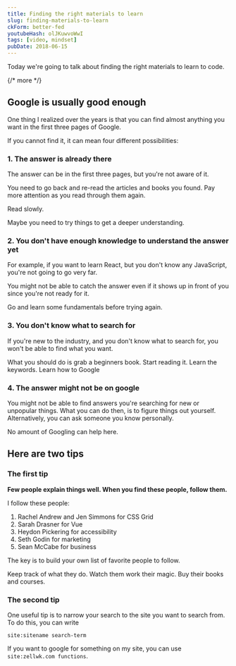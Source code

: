 ```yaml
---
title: Finding the right materials to learn
slug: finding-materials-to-learn
ckForm: better-fed
youtubeHash: olJKuwvoWwI
tags: [video, mindset]
pubDate: 2018-06-15
---
```


Today we're going to talk about finding the right materials to learn to code.

{/* more */}

## Google is usually good enough

One thing I realized over the years is that you can find almost anything you want in the first three pages of Google.

If you cannot find it, it can mean four different possibilities:

### 1. The answer is already there

The answer can be in the first three pages, but you're not aware of it.

You need to go back and re-read the articles and books you found. Pay more attention as you read through them again.

Read slowly.

Maybe you need to try things to get a deeper understanding.

### 2. You don't have enough knowledge to understand the answer yet

For example, if you want to learn React, but you don't know any JavaScript, you're not going to go very far.

You might not be able to catch the answer even if it shows up in front of you since you're not ready for it.

Go and learn some fundamentals before trying again.

### 3. You don't know what to search for

If you're new to the industry, and you don't know what to search for, you won't be able to find what you want.

What you should do is grab a beginners book. Start reading it. Learn the keywords. Learn how to Google

### 4. The answer might not be on google

You might not be able to find answers you're searching for new or unpopular things. What you can do then, is to figure things out yourself. Alternatively, you can ask someone you know personally.

No amount of Googling can help here.

## Here are two tips

### The first tip

**Few people explain things well. When you find these people, follow them.**

I follow these people:

1. Rachel Andrew and Jen Simmons for CSS Grid
2. Sarah Drasner for Vue
3. Heydon Pickering for accessibility
4. Seth Godin for marketing
5. Sean McCabe for business

The key is to build your own list of favorite people to follow.

Keep track of what they do. Watch them work their magic. Buy their books and courses.

### The second tip

One useful tip is to narrow your search to the site you want to search from. To do this, you can write

```
site:sitename search-term
```

If you want to google for something on my site, you can use `site:zellwk.com functions`.

